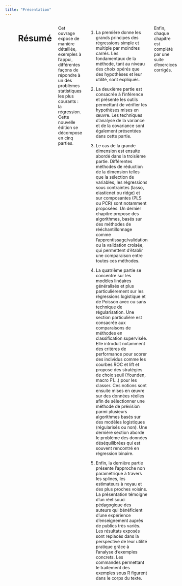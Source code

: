 ```yaml
---
title: "Présentation"
---
```




:::: {.columns}

::: {.column width="50%" }

#### 3ème édition - Mai 2023

#### Les auteurs

-   [Pierre-André Cornillon](https://perso.univ-rennes2.fr/pierre-andre.cornillon)
-   Nicolas Hengartner
-   [Éric Matzner-Løber](https://www.researchgate.net/profile/E-Matzner-Lober)
-   [Laurent Rouvière](https://www.researchgate.net/profile/E-Matzner-Lober)

#### Descriptif

-   [4e de couverture](quatriemeV3.pdf)
-   [Avant-propos]()
-   [Sommaire détaillé]()

#### Boutique en ligne

[Par ici](https://laboutique.edpsciences.fr/produit/1335/9782759831463/regression-avec-r)

:::

::: {.column width="50%"}
![](couverture_v3.jpg){width=50%}
:::

# Résumé

Cet ouvrage expose de manière détaillée, exemples à l’appui, différentes façons de répondre à un des problèmes statistiques les plus courants : la régression. Cette nouvelle édition se décompose en cinq parties. 

1.  La première donne les grands principes des régressions simple et multiple par moindres carrés. Les fondamentaux de la méthode, tant au niveau des choix opérés que des hypothèses et leur utilité, sont expliqués. 

2.  La deuxième partie est consacrée à l’inférence et présente les outils permettant de vérifier les hypothèses mises en œuvre. Les techniques d’analyse de la variance et de la covariance sont également présentées dans cette partie. 

3.  Le cas de la grande dimension est ensuite abordé dans la troisième partie. Différentes méthodes de réduction de la dimension telles que la sélection de variables, les régressions sous contraintes (lasso, elasticnet ou ridge) et sur composantes (PLS ou PCR) sont notamment proposées. Un dernier chapitre propose des algorithmes, basés sur des méthodes de rééchantillonnage comme l’apprentissage/validation ou la validation croisée, qui permettent d’établir une comparaison entre toutes ces méthodes. 

4.  La quatrième partie se concentre sur les modèles linéaires généralisés et plus particulièrement sur les régressions logistique et de Poisson avec ou sans technique de régularisation. Une section particulière est consacrée aux comparaisons de méthodes en classification supervisée. Elle introduit notamment des critères de performance pour scorer des individus comme les courbes ROC et lift et propose des stratégies de choix seuil (Younden, macro F1...) pour les classer. Ces notions sont ensuite mises en œuvre sur des données réelles afin de sélectionner une méthode de prévision parmi plusieurs algorithmes basés sur des modèles logistiques (régularisés ou non). Une dernière section aborde le problème des données déséquilibrées qui est souvent rencontré en régression binaire. 

5.  Enfin, la dernière partie présente l’approche non paramétrique à travers les splines, les estimateurs à noyau et des plus proches voisins. La présentation témoigne d’un réel souci pédagogique des auteurs qui bénéficient d’une expérience d’enseignement auprès de publics très variés. Les résultats exposés sont replacés dans la perspective de leur utilité pratique grâce à l’analyse d’exemples concrets. Les commandes permettant le traitement des exemples sous R figurent dans le corps du texte. 

Enfin, chaque chapitre est complété par une suite d’exercices corrigés.

::::